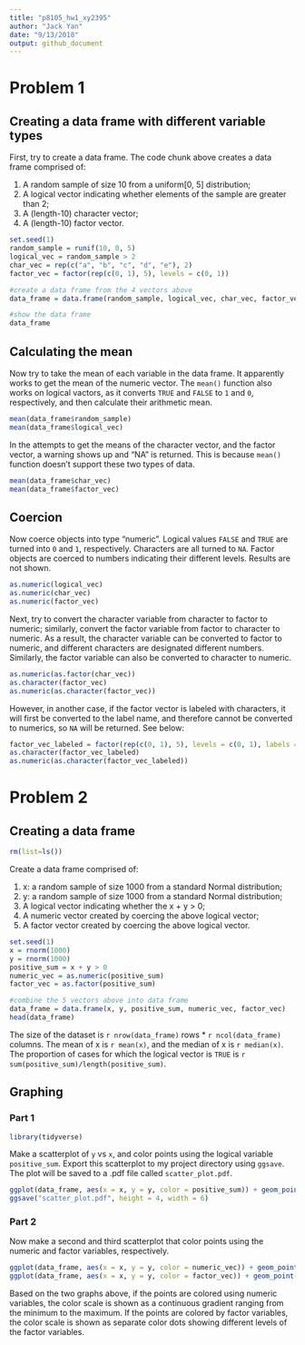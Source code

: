 ```yaml
---
title: "p8105_hw1_xy2395"
author: "Jack Yan"
date: "9/13/2018"
output: github_document
---
```

# Problem 1
## Creating a data frame with different variable types
First, try to create a data frame. The code chunk above creates a data frame comprised of:

1.  A random sample of size 10 from a uniform[0, 5] distribution;
2.  A logical vector indicating whether elements of the sample are greater than 2;
3.  A (length-10) character vector;
4.  A (length-10) factor vector.
```r
set.seed(1)
random_sample = runif(10, 0, 5)  
logical_vec = random_sample > 2
char_vec = rep(c("a", "b", "c", "d", "e"), 2)
factor_vec = factor(rep(c(0, 1), 5), levels = c(0, 1))

#create a data frame from the 4 vectors above
data_frame = data.frame(random_sample, logical_vec, char_vec, factor_vec)

#show the data frame
data_frame
```

## Calculating the mean
Now try to take the mean of each variable in the data frame. It apparently works to get the mean of the numeric vector. The `mean()` function also works on logical vactors, as it converts `TRUE` and `FALSE` to `1` and `0`, respectively, and then calculate their arithmetic mean.
```r
mean(data_frame$random_sample)
mean(data_frame$logical_vec)
```

In the attempts to get the means of the character vector, and the factor vector, a warning shows up and "NA" is returned. This is because `mean()` function doesn't support these two types of data. 
```r
mean(data_frame$char_vec)
mean(data_frame$factor_vec)
```

## Coercion
Now coerce objects into type "numeric". Logical values `FALSE` and `TRUE` are turned into `0` and `1`, respectively. Characters are all turned to `NA`. Factor objects are coerced to numbers indicating their different levels. Results are not shown.
```r
as.numeric(logical_vec)
as.numeric(char_vec)
as.numeric(factor_vec)
```

Next, try to convert the character variable from character to factor to numeric; similarly, convert the factor variable from factor to character to numeric. As a result, the character variable can be converted to factor to numeric, and different characters are designated different numbers. Similarly, the factor variable can also be converted to character to numeric. 
```r
as.numeric(as.factor(char_vec))
as.character(factor_vec)
as.numeric(as.character(factor_vec))
```
However, in another case, if the factor vector is labeled with characters, it will first be converted to the label name, and therefore cannot be converted to numerics, so `NA` will be returned. See below: 
```r
factor_vec_labeled = factor(rep(c(0, 1), 5), levels = c(0, 1), labels = c("male","female"))
as.character(factor_vec_labeled)
as.numeric(as.character(factor_vec_labeled))
```


# Problem 2
## Creating a data frame
```r
rm(list=ls())
```
Create a data frame comprised of:

1.  x: a random sample of size 1000 from a standard Normal distribution;
2.  y: a random sample of size 1000 from a standard Normal distribution;
3.  A logical vector indicating whether the x + y > 0;
4.  A numeric vector created by coercing the above logical vector;
5.  A factor vector created by coercing the above logical vector.


```r
set.seed(1)
x = rnorm(1000) 
y = rnorm(1000)
positive_sum = x + y > 0
numeric_vec = as.numeric(positive_sum)
factor_vec = as.factor(positive_sum)

#combine the 5 vectors above into data frame
data_frame = data.frame(x, y, positive_sum, numeric_vec, factor_vec)
head(data_frame)
```


The size of the dataset is `r nrow(data_frame)` rows * `r ncol(data_frame)` columns. The mean of x is `r mean(x)`, and the median of x is `r median(x)`. The proportion of cases for which the logical vector is `TRUE` is `r  sum(positive_sum)/length(positive_sum)`.

## Graphing
### Part 1
```r
library(tidyverse)
```
Make a scatterplot of `y` vs `x`, and color points using the logical variable `positive_sum`. Export this scatterplot to my project directory using `ggsave`. The plot will be saved to a .pdf file called `scatter_plot.pdf`.
```r
ggplot(data_frame, aes(x = x, y = y, color = positive_sum)) + geom_point()
ggsave("scatter_plot.pdf", height = 4, width = 6)
```

### Part 2
Now make a second and third scatterplot that color points using the numeric and factor variables, respectively.
```r
ggplot(data_frame, aes(x = x, y = y, color = numeric_vec)) + geom_point()
ggplot(data_frame, aes(x = x, y = y, color = factor_vec)) + geom_point()
```

Based on the two graphs above, if the points are colored using numeric variables, the color scale is shown as a continuous gradient ranging from the minimum to the maximum. If the points are colored by factor variables, the color scale is shown as separate color dots showing different levels of the factor variables. 


